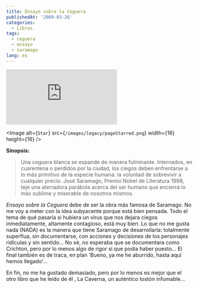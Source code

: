 ```yaml
---
title: Ensayo sobre la Ceguera
publishedAt: '2009-03-26'
categories:
  - Libros
tags:
  - ceguera
  - ensayo
  - saramago
lang: es
---
```


[![Image of ENSAYO SOBRE LA CEGUERA](http://image.anobii.com/anobi/image_book.php?type=4&item_id=01b97d22bc1145c8dd&time=1236710532 'More about ENSAYO SOBRE LA CEGUERA')](http://www.anobii.com/books/01b97d22bc1145c8dd/ 'More about ENSAYO SOBRE LA CEGUERA')

<Image
  alt={`Star`}
  src={`/images/legacy/pageStarred.png`}
  width={16}
  height={16}
/>

**Sinopsis:**

> Una ceguera blanca se expande de manera fulminante. Internados, en cuarentena o perdidos por la ciudad, los ciegos deben enfrentarse a lo más primitivo de la especie humana: la voluntad de sobrevivir a cualquier precio. José Saramago, Premio Nobel de Literatura 1998, teje una aterradora parábola acerca del ser humano que encierra lo más sublime y miserable de nosotros mismos.

_Ensayo sobre la Ceguera_ debe de ser la obra más famosa de Saramago. No me voy a meter con la idea subyacente porque está bien pensada. Todo el tema de qué pasaría si hubiera un virus que nos dejara ciegos inmediatamente, altamente contagioso, está muy bien. Lo que no me gusta nada (NADA) es la manera que tiene Saramago de desarrollarla: totalmente superflua, sin documentarse, con acciones y decisiones de los personajes ridículas y sin sentido... No sé, no esperaba que se documentara como Crichton, pero por lo menos algo de rigor si que podía haber puesto... El final también es de traca, en plan 'Bueno, ya me he aburrido, hasta aquí hemos llegado'...

En fin, no me ha gustado demasiado, pero por lo menos es mejor que el otro libro que he leído de él , La Caverna, un auténtico tostón infumable...
